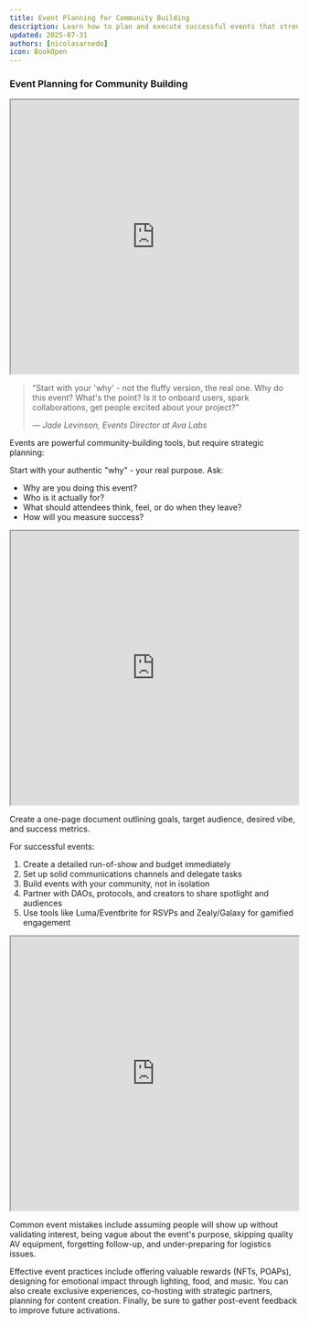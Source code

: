 ```yaml
---
title: Event Planning for Community Building
description: Learn how to plan and execute successful events that strengthen your Web3 community
updated: 2025-07-31
authors: [nicolasarnedo]
icon: BookOpen
---
```


### Event Planning for Community Building

<div style={{ margin: '2rem 0' }}>
  <iframe 
    src="https://drive.google.com/file/d/1x9pC51qK-AONxqEjFsgBFqyaXccS9hMV/preview" 
    width="100%" 
    height="480" 
    allow="autoplay"
    style={{ border: 'none', borderRadius: '8px' }}
  ></iframe>
</div>

<blockquote className="quote-card">
  <p>"Start with your 'why' - not the fluffy version, the real one. Why do this event? What's the point? Is it to onboard users, spark collaborations, get people excited about your project?"</p>
  <cite>— Jade Levinson, Events Director at Ava Labs</cite>
</blockquote>

Events are powerful community-building tools, but require strategic planning:

Start with your authentic "why" - your real purpose. Ask:
- Why are you doing this event?
- Who is it actually for?
- What should attendees think, feel, or do when they leave?
- How will you measure success?

<div style={{ margin: '2rem 0' }}>
  <iframe 
    src="https://drive.google.com/file/d/1iGF7a36jK-EW1X0tGCpWMQ5j6S4JNc5e/preview" 
    width="100%" 
    height="480" 
    allow="autoplay"
    style={{ border: 'none', borderRadius: '8px' }}
  ></iframe>
</div>

Create a one-page document outlining goals, target audience, desired vibe, and success metrics.

For successful events:
1. Create a detailed run-of-show and budget immediately
2. Set up solid communications channels and delegate tasks
3. Build events with your community, not in isolation
4. Partner with DAOs, protocols, and creators to share spotlight and audiences
5. Use tools like Luma/Eventbrite for RSVPs and Zealy/Galaxy for gamified engagement

<div style={{ margin: '2rem 0' }}>
  <iframe 
    src="https://drive.google.com/file/d/1kiwJz60cBsI56tpa0faqhcziYJxkup4K/preview" 
    width="100%" 
    height="480" 
    allow="autoplay"
    style={{ border: 'none', borderRadius: '8px' }}
  ></iframe>
</div>

Common event mistakes include assuming people will show up without validating interest, being vague about the event's purpose, skipping quality AV equipment, forgetting follow-up, and under-preparing for logistics issues.

Effective event practices include offering valuable rewards (NFTs, POAPs), designing for emotional impact through lighting, food, and music. You can also create exclusive experiences, co-hosting with strategic partners, planning for content creation. Finally, be sure to gather post-event feedback to improve future activations.